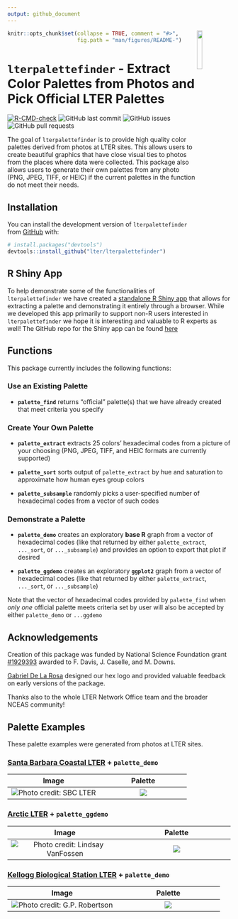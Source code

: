 ```yaml
---
output: github_document
---
```


<!-- README.md is generated from README.Rmd. Please edit that file -->

<img src="man/figures/_lterpalettefinder_hex.png" align="right" width="15%"/>

```r
knitr::opts_chunk$set(collapse = TRUE, comment = "#>",
                      fig.path = "man/figures/README-")
```

# `lterpalettefinder` - Extract Color Palettes from Photos and Pick Official LTER Palettes

<!-- badges: start -->

[![R-CMD-check](https://github.com/lter/lterpalettefinder/workflows/R-CMD-check/badge.svg)](https://github.com/lter/lterpalettefinder/actions)
![GitHub last commit](https://img.shields.io/github/last-commit/lter/lterpalettefinder)
![GitHub issues](https://img.shields.io/github/issues-raw/lter/lterpalettefinder)
![GitHub pull requests](https://img.shields.io/github/issues-pr/lter/lterpalettefinder)

<!-- badges: end -->

The goal of `lterpalettefinder` is to provide high quality color palettes derived from photos at LTER sites. This allows users to create beautiful graphics that have close visual ties to photos from the places where data were collected. This package also allows users to generate their own palettes from any photo (PNG, JPEG, TIFF, or HEIC) if the current palettes in the function do not meet their needs.

## Installation

You can install the development version of `lterpalettefinder` from [GitHub](https://github.com/) with:

``` r
# install.packages("devtools")
devtools::install_github("lter/lterpalettefinder")
```

## R Shiny App

To help demonstrate some of the functionalities of `lterpalettefinder` we have created a [standalone R Shiny app](https://cosima.nceas.ucsb.edu/lterpalettefinder-shiny/) that allows for extracting a palette and demonstrating it entirely through a browser. While we developed this app primarily to support non-R users interested in `lterpalettefinder` we hope it is interesting and valuable to R experts as well! The GitHub repo for the Shiny app can be found [here](https://github.com/lter/lterpalettefinder-shiny)

## Functions

This package currently includes the following functions:

### Use an Existing Palette

-   **`palette_find`** returns "official" palette(s) that we have already created that meet criteria you specify

### Create Your Own Palette

-   **`palette_extract`** extracts 25 colors' hexadecimal codes from a picture of your choosing (PNG, JPEG, TIFF, and HEIC formats are currently supported)

-   **`palette_sort`** sorts output of `palette_extract` by hue and saturation to approximate how human eyes group colors

-   **`palette_subsample`** randomly picks a user-specified number of hexadecimal codes from a vector of such codes

### Demonstrate a Palette

-   **`palette_demo`** creates an exploratory **base R** graph from a vector of hexadecimal codes (like that returned by either `palette_extract`, `..._sort`, or `..._subsample`) and provides an option to export that plot if desired

-   **`palette_ggdemo`** creates an exploratory **`ggplot2`** graph from a vector of hexadecimal codes (like that returned by either `palette_extract`, `..._sort`, or `..._subsample`)

Note that the vector of hexadecimal codes provided by `palette_find` when *only one* official palette meets criteria set by user will also be accepted by either `palette_demo` or `...ggdemo`

## Acknowledgements

Creation of this package was funded by National Science Foundation grant [#1929393](https://www.nsf.gov/awardsearch/showAward?AWD_ID=1929393) awarded to F. Davis, J. Caselle, and M. Downs.

[Gabriel De La Rosa](https://www.gabrieldelarosa.com/) designed our hex logo and provided valuable feedback on early versions of the package.

Thanks also to the whole LTER Network Office team and the broader NCEAS community!

## Palette Examples

These palette examples were generated from photos at LTER sites.

### [Santa Barbara Coastal LTER](https://sbclter.msi.ucsb.edu/) + `palette_demo`

**Image** | **Palette**
:-------------:|:------------:
<img src="man/figures/SBC-kelp-forest.jpeg" alt="Photo credit: SBC LTER"/> | <img src="man/figures/SBC_kelp-forest-palette.jpg"/>

### [Arctic LTER](https://arc-lter.ecosystems.mbl.edu/) + `palette_ggdemo`

**Image** | **Palette**
:-------------:|:------------:
<img src="man/figures/ARC-sunrise.jpeg" alt="Photo credit: Lindsay VanFossen"/> | <img src="man/figures/ARC_sunrise-palette.jpeg"/>

### [Kellogg Biological Station LTER](https://lter.kbs.msu.edu/) + `palette_demo`

**Image** | **Palette**
:-------------:|:------------:
<img src="man/figures/KBS-burn.jpeg" alt="Photo credit: G.P. Robertson"/> | <img src="man/figures/KBS_burn-palette.jpg"/>
